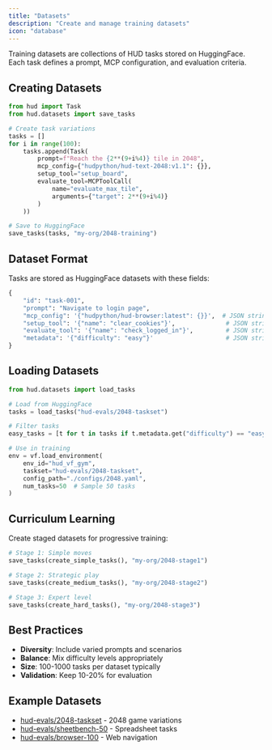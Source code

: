 ```yaml
---
title: "Datasets"
description: "Create and manage training datasets"
icon: "database"
---
```


Training datasets are collections of HUD tasks stored on HuggingFace. Each task defines a prompt, MCP configuration, and evaluation criteria.

## Creating Datasets

```python
from hud import Task
from hud.datasets import save_tasks

# Create task variations
tasks = []
for i in range(100):
    tasks.append(Task(
        prompt=f"Reach the {2**(9+i%4)} tile in 2048",
        mcp_config={"hudpython/hud-text-2048:v1.1": {}},
        setup_tool="setup_board",
        evaluate_tool=MCPToolCall(
            name="evaluate_max_tile",
            arguments={"target": 2**(9+i%4)}
        )
    ))

# Save to HuggingFace
save_tasks(tasks, "my-org/2048-training")
```

## Dataset Format

Tasks are stored as HuggingFace datasets with these fields:

```python
{
    "id": "task-001",
    "prompt": "Navigate to login page",
    "mcp_config": '{"hudpython/hud-browser:latest": {}}',  # JSON string
    "setup_tool": '{"name": "clear_cookies"}',              # JSON string
    "evaluate_tool": '{"name": "check_logged_in"}',         # JSON string
    "metadata": '{"difficulty": "easy"}'                    # JSON string
}
```

## Loading Datasets

```python
from hud.datasets import load_tasks

# Load from HuggingFace
tasks = load_tasks("hud-evals/2048-taskset")

# Filter tasks
easy_tasks = [t for t in tasks if t.metadata.get("difficulty") == "easy"]

# Use in training
env = vf.load_environment(
    env_id="hud_vf_gym",
    taskset="hud-evals/2048-taskset",
    config_path="./configs/2048.yaml",
    num_tasks=50  # Sample 50 tasks
)
```

## Curriculum Learning

Create staged datasets for progressive training:

```python
# Stage 1: Simple moves
save_tasks(create_simple_tasks(), "my-org/2048-stage1")

# Stage 2: Strategic play  
save_tasks(create_medium_tasks(), "my-org/2048-stage2")

# Stage 3: Expert level
save_tasks(create_hard_tasks(), "my-org/2048-stage3")
```

## Best Practices

- **Diversity**: Include varied prompts and scenarios
- **Balance**: Mix difficulty levels appropriately
- **Size**: 100-1000 tasks per dataset typically
- **Validation**: Keep 10-20% for evaluation

## Example Datasets

- [hud-evals/2048-taskset](https://huggingface.co/datasets/hud-evals/2048-taskset) - 2048 game variations
- [hud-evals/sheetbench-50](https://huggingface.co/datasets/hud-evals/sheetbench-50) - Spreadsheet tasks
- [hud-evals/browser-100](https://huggingface.co/datasets/hud-evals/browser-100) - Web navigation